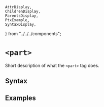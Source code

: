     AttrDisplay,
    ChildrenDisplay,
    ParentsDisplay,
    PtxExample,
    SyntaxDisplay,
} from "../../../components";

# `<part>`

Short description of what the `<part>` tag does.

## Syntax

<SyntaxDisplay name="part" />

## Examples

    
